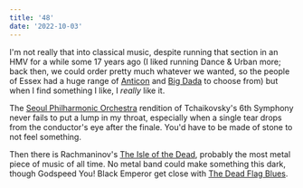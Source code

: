 ```yaml
---
title: '48'
date: '2022-10-03'
---
```


I'm not really that into classical music, despite running that section in an HMV for a while some 17 years ago (I liked running Dance & Urban more; back then, we could order pretty much whatever we wanted, so the people of Essex had a huge range of [Anticon](https://en.wikipedia.org/wiki/Anticon) and [Big Dada](https://en.wikipedia.org/wiki/Big_Dada) to choose from) but when I find something I like, I _really_ like it.

The [Seoul Philharmonic Orchestra](https://youtu.be/IH-zp9LjiEs) rendition of Tchaikovsky's 6th Symphony never fails to put a lump in my throat, especially when a single tear drops from the conductor's eye after the finale. You'd have to be made of stone to not feel something.

Then there is Rachmaninov's [The Isle of the Dead](https://www.youtube.com/watch?v=dbbtmskCRUY), probably the most metal piece of music of all time. No metal band could make something this dark, though Godspeed You! Black Emperor get close with [The Dead Flag Blues](https://www.youtube.com/watch?v=VGKc3T7OVHE).
